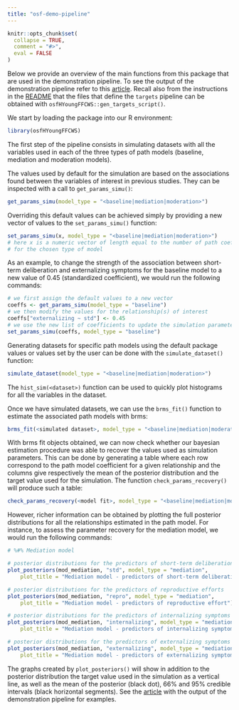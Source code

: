```yaml
---
title: "osf-demo-pipeline"
---
```


```r
knitr::opts_chunk$set(
  collapse = TRUE,
  comment = "#>",
  eval = FALSE
)
```

Below we provide an overview of the main functions from this package that are
used in the demonstration pipeline. To see the output of the demonstration
pipeline refer to this
[article](https://hugomell.github.io/osf-heloise-young-fragile-family/articles/Data-simulation-and-parameter-recovery-with-brms.html).
Recall also from the instructions in the
[README](https://hugomell.github.io/osf-heloise-young-fragile-family/index.html)
that the files that define the `targets` pipeline can be obtained with
`osfHYoungFFCWS::gen_targets_script()`.

We start by loading the package into our R environment:

```r
library(osfHYoungFFCWS)
```

The first step of the pipeline consists in simulating datasets with all the
variables used in each of the three types of path models (baseline, mediation
and moderation models).

The values used by default for the simulation are based on the associations
found between the variables of interest in previous studies. They can be
inspected with a call to `get_params_simu()`:

```r
get_params_simu(model_type = "<baseline|mediation|moderation>")
```

Overriding this default values can be achieved simply by providing a new
vector of values to the `set_params_simu()` function:

```r
set_params_simu(x, model_type = "<baseline|mediation|moderation>")
# here x is a numeric vector of length equal to the number of path coefficients
# for the chosen type of model 
```

As an example, to change the strength of the association between short-term
deliberation and externalizing symptoms for the baseline model to a new value
of 0.45 (standardized coefficient), we would run the following commands:

```r
# we first assign the default values to a new vector
coeffs <- get_params_simu(model_type = "baseline")
# we then modify the values for the relationship(s) of interest
coeffs["externalizing ~ std"] <- 0.45
# we use the new list of coefficients to update the simulation parameters
set_params_simu(coeffs, model_type = "baseline")
```

Generating datasets for specific path models using the default package values
or values set by the user can be done with the `simulate_dataset()` function:

```r
simulate_dataset(model_type = "<baseline|mediation|moderation>")
```

The `hist_sim(<dataset>)` function can be used to quickly plot histograms for all the
variables in the dataset.

Once we have simulated datasets, we can use the `brms_fit()` function to
estimate the associated path models with brms:

```r
brms_fit(<simulated dataset>, model_type = "<baseline|mediation|moderation>")
```

With brms fit objects obtained, we can now check whether our bayesian estimation
procedure was able to recover the values used as simulation parameters. This can
be done by generating a table where each row correspond to the path model
coefficient for a given relationship and the columns give respectively the
mean of the posterior distribution and the target value used for the
simulation. The function `check_params_recovery()` will produce such a table:

```r
check_params_recovery(<model fit>, model_type = "<baseline|mediation|moderation>") |>
```

However, richer information can be obtained by plotting the full posterior
distributions for all the relationships estimated in the path model. For
instance, to assess the parameter recovery for the mediation model, we would
run the following commands:

```r
# %#% Mediation model

# posterior distributions for the predictors of short-term deliberation
plot_posteriors(mod_mediation, "std", model_type = "mediation",
    plot_title = "Mediation model - predictors of short-term deliberation")

# posterior distributions for the predictors of reproductive efforts
plot_posteriors(mod_mediation, "repro", model_type = "mediation",
    plot_title = "Mediation model - predictors of reproductive effort")

# posterior distributions for the predictors of internalizing symptoms
plot_posteriors(mod_mediation, "internalizing", model_type = "mediation",
    plot_title = "Mediation model - predictors of internalizing symptoms")

# posterior distributions for the predictors of externalizing symptoms
plot_posteriors(mod_mediation, "externalizing", model_type = "mediation",
    plot_title = "Mediation model - predictors of externalizing symptoms")
```

The graphs created by `plot_posteriors()` will show in addition to the
posterior distribution the target value used in the simulation as a vertical
line, as well as the mean of the posterior (black dot), 66% and 95% credible
intervals (black horizontal segments). See the
[article](https://hugomell.github.io/osf-heloise-young-fragile-family/articles/Data-simulation-and-parameter-recovery-with-brms.html)
with the output of the demonstration pipeline for examples.

